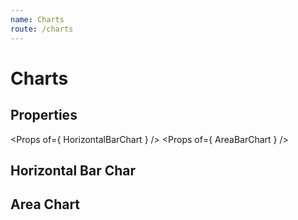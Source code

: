 ```yaml
---
name: Charts
route: /charts
---
```



# Charts

## Properties
<Props of={ HorizontalBarChart } />
<Props of={ AreaBarChart } />

## Horizontal Bar Char
<Playground>
    <HorizontalBarChart 
        percent
        animation
        yToolTip='Equipamento: '
        xToolTip='Disponibilidade: '
        data={ [ [3,"NG 361"],[5,"NG 362"],[55,"NG 364"] ] } 
    />
</Playground>

## Area Chart 
<Playground>
    <AreaBarChart 
        data={ 
            [ 
                [new Date('01-02-2018'), 2], 
                [new Date('01-03-2018'), 3],
                [new Date('01-04-2018'), 4],
                [new Date('01-05-2018'), 3],
                [new Date('01-06-2018'), 6],
                [new Date('01-07-2018'), 8],
                [new Date('01-08-2018'), 2],
                [new Date('01-09-2018'), 6],
                [new Date('01-10-2018'), 8],
                [new Date('01-11-2018'), 2]
            ] 
        } 
    />
</Playground>

